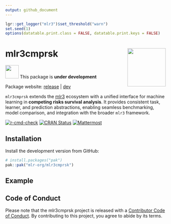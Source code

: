 ```yaml
---
output: github_document
---
```


```r
lgr::get_logger("mlr3")$set_threshold("warn")
set.seed(1)
options(datatable.print.class = FALSE, datatable.print.keys = FALSE)
```

# mlr3cmprsk <img src="man/figures/logo.png" align = "right" width = "120" />

<img src="man/figures/warning.png" width = "42" /> This package is **under development**

Package website: [release](https://mlr3cmprsk.mlr-org.com/) | [dev](https://mlr3cmprsk.mlr-org.com/dev/)

`mlr3cmprsk` extends the [mlr3](https://mlr3.mlr-org.com/) ecosystem with a unified interface for machine learning in **competing risks survival analysis**.
It provides consistent task, learner, and prediction abstractions, enabling seamless benchmarking, model comparison, and integration with the broader `mlr3` framework.

<!-- badges: start -->
[![r-cmd-check](https://github.com/mlr-org/mlr3cmprsk/actions/workflows/r-cmd-check.yml/badge.svg)](https://github.com/mlr-org/mlr3cmprsk/actions/workflows/r-cmd-check.yml)
[![CRAN Status](https://www.r-pkg.org/badges/version-ago/mlr3cmprsk)](https://cran.r-project.org/package=mlr3cmprsk)
[![Mattermost](https://img.shields.io/badge/chat-mattermost-orange.svg)](https://lmmisld-lmu-stats-slds.srv.mwn.de/mlr_invite/)
<!-- badges: end -->

## Installation

Install the development version from GitHub:

```r
# install.packages("pak")
pak::pak("mlr-org/mlr3cmprsk")
```

## Example

## Code of Conduct

Please note that the mlr3cmprsk project is released with a [Contributor Code of Conduct](https://mlr3cmprsk.mlr-org.com/CODE_OF_CONDUCT.html).
By contributing to this project, you agree to abide by its terms.

